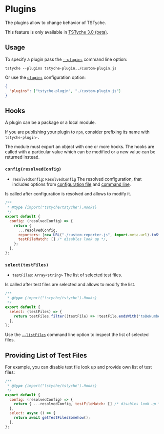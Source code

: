 
# Plugins

The plugins allow to change behavior of TSTyche.

<Warning>

This feature is only available in [TSTyche 3.0 (beta)](../releases/tstyche-3.mdx).

</Warning>

## Usage

To specify a plugin pass the [`--plugins`](../reference/command-line.mdx#plugins) command line option:

```shell
tstyche --plugins tstyche-plugin,./custom-plugin.js
```

Or use the [`plugins`](../reference/config-file.mdx#plugins) configuration option:

```json
{
  "plugins": ["tstyche-plugin", "./custom-plugin.js"]
}
```

## Hooks

A plugin can be a package or a local module.

<Tip>

If you are publishing your plugin to `npm`, consider prefixing its name with `tstyche-plugin-`.

</Tip>

The module must export an object with one or more hooks. The hooks are called with a particular value which can be modified or a new value can be returned instead.

### `config(resolvedConfig)`

- `resolvedConfig`: `ResolvedConfig` The resolved configuration, that includes options from [configuration file](../reference/config-file.mdx) and [command line](../reference/command-line.mdx).

Is called after configuration is resolved and allows to modify it.

```js
/**
 * @type {import("tstyche/tstyche").Hooks}
 */
export default {
  config: (resolvedConfig) => {
    return {
      ...resolvedConfig,
      reporters: [new URL("./custom-reporter.js", import.meta.url).toString()],
      testFileMatch: [] /* disables look up */,
    };
  },
};
```

### `select(testFiles)`

- `testFiles`: `Array<string>` The list of selected test files.

Is called after test files are selected and allows to modify the list.

```js
/**
 * @type {import("tstyche/tstyche").Hooks}
 */
export default {
  select: (testFiles) => {
    return testFiles.filter((testFile) => !testFile.endsWith("toBeNumber.test.ts"));
  },
};
```

<Tip>

Use the [`--listFiles`](../reference/command-line.mdx#list-files) command line option to inspect the list of selected files.

</Tip>

## Providing List of Test Files

For example, you can disable test file look up and provide own list of test files:

```js
/**
 * @type {import("tstyche/tstyche").Hooks}
 */
export default {
  config: (resolvedConfig) => {
    return { ...resolvedConfig, testFileMatch: [] /* disables look up */ };
  },
  select: async () => {
    return await getTestFilesSomehow();
  },
};
```
